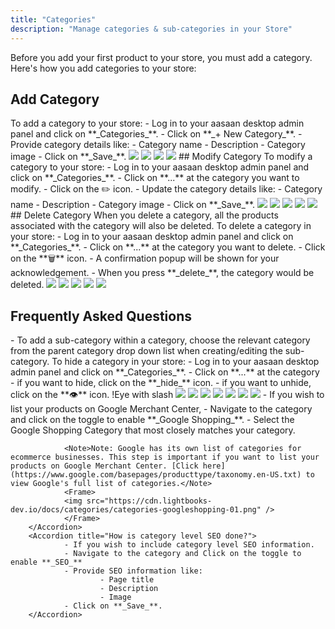 ```yaml
---
title: "Categories"
description: "Manage categories & sub-categories in your Store"
---
```


<Note>Before you add your first product to your store, you must add a category. Here's how you add categories to your store:</Note>

## Add Category
<Tabs>
        <Tab title="Steps">
                To add a category to your store:
                - Log in to your aasaan desktop admin panel and click on **_Categories_**.
                - Click on **_+ New Category_**.
                - Provide category details like:
                        - Category name
                        - Description
                        - Category image
                - Click on **_Save_**.
        </Tab>
        <Tab title="Screenshots">
                <Frame>
                <img src="https://cdn.lightbooks-dev.io/docs/categories/categories-01.png" />
                </Frame>
                <Frame>
                <img src="https://cdn.lightbooks-dev.io/docs/categories/categories-02.png" />
                </Frame>
                <Frame>
                <img src="https://cdn.lightbooks-dev.io/docs/categories/categories-03.png" />
                </Frame>
                <Frame>
                <img src="https://cdn.lightbooks-dev.io/docs/categories/categories-04.png" />
                </Frame>
        </Tab>
</Tabs>
## Modify Category
<Tabs>
        <Tab title="Steps">
                To modify a category to your store:
                - Log in to your aasaan desktop admin panel and click on **_Categories_**.
                - Click on **...** at the category you want to modify.
                - Click on the ✏️ icon.
                - Update the category details like:
                        - Category name
                        - Description
                        - Category image
                - Click on **_Save_**.
        </Tab>
        <Tab title="Screenshots">
                <Frame>
                <img src="https://cdn.lightbooks-dev.io/docs/categories/categories-01.png" />
                </Frame>
                <Frame>
                <img src="https://cdn.lightbooks-dev.io/docs/categories/categories-edit-01.png" />
                </Frame>
                <Frame>
                <img src="https://cdn.lightbooks-dev.io/docs/categories/categories-edit-02.png" />
                </Frame>
                <Frame>
                <img src="https://cdn.lightbooks-dev.io/docs/categories/categories-edit-03.png" />
                </Frame>
                <Frame>
                <img src="https://cdn.lightbooks-dev.io/docs/categories/categories-edit-04.png" />
                </Frame>
        </Tab>
</Tabs>
## Delete Category
<Tabs>
        <Tab title="Steps">
                <Warning>When you delete a category, all the products associated with the category will also be deleted.</Warning>
                To delete a category in your store:
                - Log in to your aasaan desktop admin panel and click on **_Categories_**.
                - Click on **...** at the category you want to delete.
                - Click on the **🗑** icon.
                - A confirmation popup will be shown for your acknowledgement.
                - When you press **_delete_**, the category would be deleted.
        </Tab>
        <Tab title="Screenshots">
                <Frame>
                <img src="https://cdn.lightbooks-dev.io/docs/categories/categories-01.png" />
                </Frame>
                <Frame>
                <img src="https://cdn.lightbooks-dev.io/docs/categories/categories-delete-01.png" />
                </Frame>
                <Frame>
                <img src="https://cdn.lightbooks-dev.io/docs/categories/categories-delete-02.png" />
                </Frame>
                <Frame>
                <img src="https://cdn.lightbooks-dev.io/docs/categories/categories-delete-03.png" />
                </Frame>
                <Frame>
                <img src="https://cdn.lightbooks-dev.io/docs/categories/categories-delete-04.png" />
                </Frame>
        </Tab>
</Tabs>

## Frequently Asked Questions
<AccordionGroup>
        <Accordion title="How to add a sub-category?">
                - To add a sub-category within a category, choose the relevant category from the parent category drop down list when creating/editing the sub-category.
        </Accordion>
        <Accordion title="How to hide/unhide a category?">
                To hide a category in your store:
                - Log in to your aasaan desktop admin panel and click on **_Categories_**.
                - Click on **...** at the category
                - if you want to hide, click on the **_hide_** icon.
                - if you want to unhide, click on the **👁** icon. !Eye with slash
                <Frame>
                <img src="https://cdn.lightbooks-dev.io/docs/categories/categories-01.png" />
                </Frame>
                <Frame>
                <img src="https://cdn.lightbooks-dev.io/docs/categories/categories-hide-01.png" />
                </Frame>
                <Frame>
                <img src="https://cdn.lightbooks-dev.io/docs/categories/categories-hide-02.png" />
                </Frame>
                <Frame>
                <img src="https://cdn.lightbooks-dev.io/docs/categories/categories-hide-03.png" />
                </Frame>
                <Frame>
                <img src="https://cdn.lightbooks-dev.io/docs/categories/categories-unhide-01.png" />
                </Frame>
                <Frame>
                <img src="https://cdn.lightbooks-dev.io/docs/categories/categories-unhide-02.png" />
                </Frame>
                <Frame>
                <img src="https://cdn.lightbooks-dev.io/docs/categories/categories-unhide-03.png" />
                </Frame>
        </Accordion>
        <Accordion title="How to list your products on Google Merchant Center?">
                - If you wish to list your products on Google Merchant Center, 
                - Navigate to the category and click on the toggle to enable **_Google Shopping_**.
                - Select the Google Shopping Category that most closely matches your category.   
                
                <Note>Note: Google has its own list of categories for ecommerce businesses. This step is important if you want to list your products on Google Merchant Center. [Click here](https://www.google.com/basepages/producttype/taxonomy.en-US.txt) to view Google's full list of categories.</Note>
                <Frame>
                <img src="https://cdn.lightbooks-dev.io/docs/categories/categories-googleshopping-01.png" />
                </Frame>
        </Accordion>
        <Accordion title="How is category level SEO done?">
                - If you wish to include category level SEO information.
                - Navigate to the category and Click on the toggle to enable **_SEO_**
                - Provide SEO information like:
                        - Page title
                        - Description
                        - Image
                - Click on **_Save_**.
        </Accordion>
</AccordionGroup>

